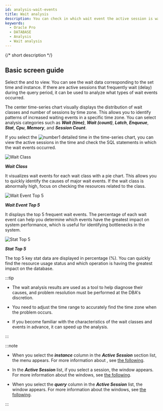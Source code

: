 ```yaml
---
id: analysis-wait-events
title: Wait analysis
description: You can check in which wait event the active session is waiting and which wait events occur frequently.
keywords:
  - Oracle Pro
  - DATABASE
  - Analysis
  - Wait analysis
---
```


{/* short description */}

<ShortDesc />

## Basic screen guide

Select the <Cmdname sid="time" className="uitext" /> and <Cmdname sid="instance" className="uitext" /> to view. You can see the wait data corresponding to the set time and instance. If there are active sessions that frequently wait (delay) during the query period, it can be used to analyze what types of wait events occurred.

<ImgLang img='db-analysis-wait-oracle.png' desc='Wait analysis' />

The center time-series chart visually displays the distribution of wait classes and number of sessions by time zone. This allows you to identify patterns of increased waiting events in a specific time zone. You can select analysis categories such as ***Wait (time)***, ***Wait (count)***, ***Latch***, ***Enqueue***, ***Stat***, ***Cpu***, ***Memory***, and ***Session Count***.

If you select the ![number1](/img/number-01.png) detailed time in the time-series chart, you can view the active sessions in the time and check the SQL statements in which the wait events occurred.

<Columns>
<Column className="text--left width--50">

![Wait Class](/img/db-analysis-wait-class-oracle.png)

</Column>

<Column className="text--left">

***Wait Class***

It visualizes wait events for each wait class with a pie chart. This allows you to quickly identify the causes of major wait events. If the wait class is abnormally high, focus on checking the resources related to the class.

</Column>
</Columns>

<Columns>
<Column className="text--left width--50">

![Wait Event Top 5](/img/db-analysis-wait-top5-oracle.png)

</Column>

<Column className="text--left">

***Wait Event Top 5***

It displays the top 5 frequent wait events. The percentage of each wait event can help you determine which events have the greatest impact on system performance, which is useful for identifying bottlenecks in the system.

</Column>
</Columns>

<Columns>
<Column className="text--left width--50">

![Stat Top 5](/img/db-analysis-wait-stat-top5-oracle.png)

</Column>

<Column className="text--left">

***Stat Top 5***

The top 5 key stat data are displayed in percentage (%). You can quickly find the resource usage status and which operation is having the greatest impact on the database.

</Column>
</Columns>

:::tip

- The wait analysis results are used as a tool to help diagnose their causes, and problem resolution must be performed at the DBA's discretion.

- You need to adjust the time range to accurately find the time zone when the problem occurs.

- If you become familiar with the characteristics of the wait classes and events in advance, it can speed up the analysis.

:::

:::note

- When you select the ***instance*** column in the ***Active Session*** section list, the <Cmdname sid="side_dbMonitoring" className="uitext" /> menu appears. For more information about <Cmdname sid="side_dbMonitoring" className="uitext" />, see [the following](instance-monitoring).

- In the ***Active Session*** list, if you select a session, the <Cmdname sid="session_detail" className="uitext" /> window appears. For more information about the <Cmdname sid="session_detail" className="uitext" /> windows, see [the following](multi-instance-monitoring#session-details).

- When you select the ***query*** column in the ***Active Session*** list, the <Cmdname sid="TTL06224" className="uitext" /> window appears. For more information about the <Cmdname sid="TTL06224" className="uitext" /> windows, see [the following](multi-instance-monitoring#query-details).

:::


<Dbtabledatafiltering level={2} />


<Dbv2dataeditcolumn level={2} />
